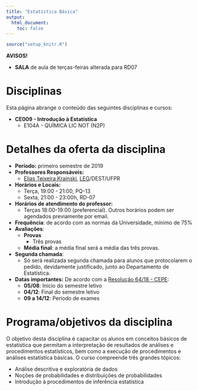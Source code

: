 ```yaml
---
title: "Estatística Básica"
output:
  html_document:
    toc: false
---
```


```r
source("setup_knitr.R")
```

<div class="alert alert-danger" role="alert">
**AVISOS!**

- **SALA** de aula de terças-feiras alterada para RD07

</div>

# Disciplinas

Esta página abrange o conteúdo das seguintes disciplinas e cursos:

- **CE009 - Introdução à Estatística**
  - E104A - QUÍMICA LIC NOT (N2P)

# Detalhes da oferta da disciplina

- **Período:** primeiro semestre de 2019
- **Professores Responsáveis:**
  - [Elias Teixeira Krainski][], [LEG][]/DEST/UFPR
<!--[Fernando de Pol Mayer]: http://leg.ufpr.br/~fernandomayer
[Wagner Hugo Bonat]: http://leg.ufpr.br/~wbonat 
-->
- **Horários e Locais:**
    - Terça, 19:00 - 21:00, PQ-13
    - Sexta, 21:00 - 23:00h, RD-07
- **Horários de atendimento do professor:**
    - Terças 18:00-19:00 (preferencial). Outros horários
      podem ser agendados previamente por email.
- **Frequência**: de acordo com as normas da Universidade, mínimo de 75%
- **Avaliações**:
  - **Provas** 
    - Três provas
  - **Média final**: a média final será a média das três provas.
- **Segunda chamada**:
  - Só será realizada segunda chamada para alunos que protocolarem o
    pedido, devidamente justificado, junto ao Departamento de
    Estatística.
- **Datas importantes:** De acordo com a [Resolução 64/18 - CEPE][]:
    - **05/08**: Início do semestre letivo
    - **04/12**: Final do semestre letivo
    - **09 a 14/12**: Período de exames

# Programa/objetivos da disciplina

O objetivo desta disciplina é capacitar os alunos em conceitos básicos
de estatística que permitam a interpretação de resultados de análises e
procedimentos estatísticos, bem como a execução de procedimentos e
análises estatística básicas. O curso compreende três grandes tópicos:

- Análise descritiva e exploratória de dados
- Noções de probabilidades e distribuições de probabilidades
- Introdução à procedimentos de inferência estatística

<!-- links -->

[Elias Teixeira Krainski]: http://www.leg.ufpr.br/~elias/
<!--[Fernando de Pol Mayer]: http://leg.ufpr.br/~fernandomayer
[Wagner Hugo Bonat]: http://leg.ufpr.br/~wbonat 
-->>
[LEG]: http://www.leg.ufpr.br
[Resolução 64/18 - CEPE]: http://www.est.ufpr.br/calendario/cepe6418.pdf
